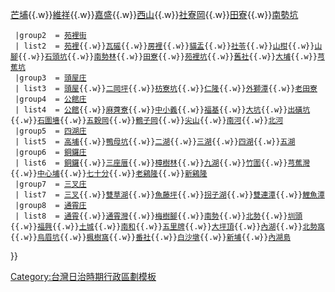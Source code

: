 {{noteTA
|1=zh-hans:庄; zh-hant:庄;
}}
{{Navbox
  |name    = 苗栗郡
  |title   = 昔日[[苗栗郡]]（1920年－1945年）
  |style   = width: 100%
  |group1  = [[苗栗街]]
  | list1  = {{nowrap begin}}[[苗栗 (大字)|苗栗]]{{.w}}[[芒埔]]{{.w}}[[維祥]]{{.w}}[[嘉盛]]{{.w}}[[西山 (臺灣)|西山]]{{.w}}[[社寮岡]]{{.w}}[[田寮 (苗栗縣苗栗市)|田寮]]{{.w}}[[南勢坑 (苗栗縣)|南勢坑]]{{nowrap end}}
  |group2  = [[苑裡街]] 	
  | list2  = {{nowrap begin}}[[苑裡 (大字)|苑裡]]{{.w}}[[瓦磘 (苗栗縣)|瓦磘]]{{.w}}[[房裡]]{{.w}}[[貓盂]]{{.w}}[[社苓]]{{.w}}[[山柑 (地名)|山柑]]{{.w}}[[山腳 (苗栗縣)|山腳]]{{.w}}[[石頭坑 (苗栗縣)|石頭坑]]{{.w}}[[南勢林]]{{.w}}[[田寮 (苗栗縣苑裡鎮)|田寮]]{{.w}}[[苑裡坑]]{{.w}}[[舊社 (苗栗縣)|舊社]]{{.w}}[[大埔 (苗栗縣苑裡鎮)|大埔]]{{.w}}[[芎蕉坑]]{{nowrap end}}
  |group3  = [[頭屋庄]]
  | list3  = {{nowrap begin}}[[頭屋 (大字)|頭屋]]{{.w}}[[二岡坪]]{{.w}}[[枋寮坑]]{{.w}}[[仁隆]]{{.w}}[[外獅潭]]{{.w}}[[老田寮]]{{nowrap end}}
  |group4  = [[公館庄]] 
  | list4  = {{nowrap begin}}[[公館 (苗栗縣大字)|公館]]{{.w}}[[麻薺寮]]{{.w}}[[中小義]]{{.w}}[[福基]]{{.w}}[[大坑 (苗栗縣)|大坑]]{{.w}}[[出磺坑]]{{.w}}[[石圍墻 (苗栗縣)|石圍墻]]{{.w}}[[五穀岡]]{{.w}}[[鶴子岡]]{{.w}}[[尖山 (苗栗縣)|尖山]]{{.w}}[[南河 (苗栗縣地名)|南河]]{{.w}}[[北河 (臺灣地名)|北河]]{{nowrap end}}
  |group5  = [[四湖庄 (苗栗郡)|四湖庄]]
  | list5  = {{nowrap begin}}[[高埔]]{{.w}}[[鴨母坑]]{{.w}}[[二湖]]{{.w}}[[三湖 (苗栗縣)|三湖]]{{.w}}[[四湖 (苗栗縣大字)|四湖]]{{.w}}[[五湖 (臺灣)|五湖]]{{nowrap end}}
  |group6  = [[銅鑼庄]] 
  | list6  = {{nowrap begin}}[[銅鑼 (大字)|銅鑼]]{{.w}}[[三座厝]]{{.w}}[[樟樹林 (苗栗縣)|樟樹林]]{{.w}}[[九湖]]{{.w}}[[竹圍 (苗栗縣)|竹圍]]{{.w}}[[芎蕉灣]]{{.w}}[[中心埔]]{{.w}}[[七十分]]{{.w}}[[老鷄隆]]{{.w}}[[新鷄隆]]{{nowrap end}}
  |group7  = [[三叉庄]] 
  | list7  = {{nowrap begin}}[[三叉 (大字)|三叉]]{{.w}}[[雙草湖]]{{.w}}[[魚藤坪]]{{.w}}[[拐子湖]]{{.w}}[[雙連潭 (苗栗縣)|雙連潭]]{{.w}}[[鯉魚潭 (地名)|鯉魚潭]]{{nowrap end}}
  |group8  = [[通霄庄]] 
  | list8  = {{nowrap begin}}[[通霄 (大字)|通霄]]{{.w}}[[通霄灣]]{{.w}}[[梅樹腳]]{{.w}}[[南勢 (苗栗縣)|南勢]]{{.w}}[[北勢 (苗栗縣)|北勢]]{{.w}}[[圳頭 (苗栗縣)|圳頭]]{{.w}}[[福興 (苗栗縣)|福興]]{{.w}}[[土城 (苗栗縣)|土城]]{{.w}}[[南和 (臺灣)|南和]]{{.w}}[[五里牌 (苗栗縣)|五里牌]]{{.w}}[[大坪頂 (苗栗縣)|大坪頂]]{{.w}}[[內湖 (苗栗縣)|內湖]]{{.w}}[[北勢窩]]{{.w}}[[烏眉坑]]{{.w}}[[楓樹窩 (臺灣)|楓樹窩]]{{.w}}[[番社 (苗栗縣)|番社]]{{.w}}[[白沙屯 (苗栗縣)|白沙墩]]{{.w}}[[新埔 (苗栗縣)|新埔]]{{.w}}[[內湖島]]{{nowrap end}}
}}
<noinclude>
[[Category:台灣日治時期行政區劃模板]]
</noinclude>